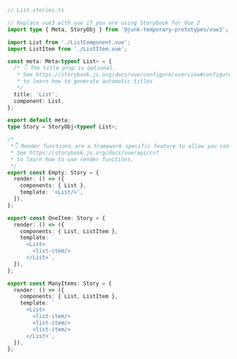 ```ts
// List.stories.ts

// Replace vue3 with vue if you are using Storybook for Vue 2
import type { Meta, StoryObj } from '@junk-temporary-prototypes/vue3';

import List from './ListComponent.vue';
import ListItem from './ListItem.vue';

const meta: Meta<typeof List> = {
  /* 👇 The title prop is optional.
   * See https://storybook.js.org/docs/vue/configure/overview#configure-story-loading
   * to learn how to generate automatic titles
   */
  title: 'List',
  component: List,
};

export default meta;
type Story = StoryObj<typeof List>;

/*
 *👇 Render functions are a framework specific feature to allow you control on how the component renders.
 * See https://storybook.js.org/docs/vue/api/csf
 * to learn how to use render functions.
 */
export const Empty: Story = {
  render: () => ({
    components: { List },
    template: '<List/>',
  }),
};

export const OneItem: Story = {
  render: () => ({
    components: { List, ListItem },
    template: `
      <List>
        <list-item/>
      </List>`,
  }),
};

export const ManyItems: Story = {
  render: () => ({
    components: { List, ListItem },
    template: `
      <List>
        <list-item/>
        <list-item/>
        <list-item/>
      </List>`,
  }),
};
```
